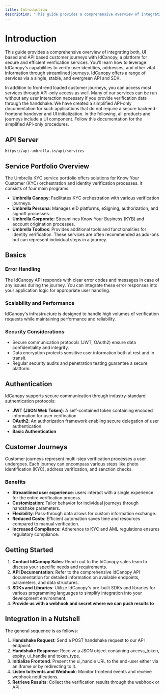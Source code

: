 ```yaml
---
title: Introduction
description: "This guide provides a comprehensive overview of integrating with IdCanopy"
---
```


# Introduction

This guide provides a comprehensive overview of integrating both, UI based and API based customer journeys with IdCanopy, a platform for secure and efficient verification services. You'll learn how to leverage IdCanopy's capabilities to verify user identities, addresses, and other vital information through streamlined journeys. IdCanopy offers a range of services via a single, stable, and evergreen API and SDK.

In addition to front-end loaded customer journeys, you can access most services through API-only access as well. Many of our services can be run without any user interaction necessary if you provide verification data through the handshake. We have created a simplified API-only documentation for such applications that do not require a secure backend-frontend handover and UI initialization. In the following, all products and journeys include a UI component. Follow this documentation for the simplified API-only procedures.

## API Server

```
https://api-umbrella.io/api/services
```

## Service Portfolio Overview

The Umbrella KYC service portfolio offers solutions for Know Your Customer (KYC) orchestration and identity verification processes. It consists of four main programs:

- **Umbrella Canopy**: Facilitates KYC orchestration with various verification journeys.
- **Umbrella Persona**: Manages eID platforms, eSigning, authorization, and signoff processes.
- **Umbrella Corporate**: Streamlines Know Your Business (KYB) and account origination processes.
- **Umbrella Toolbox**: Provides additional tools and functionalities for identity verification. These services are often recommended as add-ons but can represent individual steps in a journey.

## Basics

### Error Handling

The IdCanopy API responds with clear error codes and messages in case of any issues during the journey. You can integrate these error responses into your application logic for appropriate user handling.

### Scalability and Performance

IdCanopy's infrastructure is designed to handle high volumes of verification requests while maintaining performance and reliability.

### Security Considerations

- Secure communication protocols (JWT, OAuth2) ensure data confidentiality and integrity.
- Data encryption protects sensitive user information both at rest and in transit.
- Regular security audits and penetration testing guarantee a secure platform.

## Authentication

IdCanopy supports secure communication through industry-standard authentication protocols:

- **JWT (JSON Web Token)**: A self-contained token containing encoded information for user verification.
- **OAuth2**: An authorization framework enabling secure delegation of user authentication.
- **Basic Authentication**

## Customer Journeys

Customer journeys represent multi-step verification processes a user undergoes. Each journey can encompass various steps like photo identification (KYC), address verification, and sanction checks.

### Benefits

- **Streamlined user experience**: users interact with a single experience for the entire verification process.
- **Customization**: Tailor behavior for individual journeys through handshake parameters.
- **Flexibility**: Pass-through data allows for custom information exchange.
- **Reduced Costs**: Efficient automation saves time and resources compared to manual verification.
- **Increased Compliance**: Adherence to KYC and AML regulations ensures regulatory compliance.

## Getting Started

1. **Contact IdCanopy Sales**: Reach out to the IdCanopy sales team to discuss your specific needs and requirements.
2. **API Documentation**: Refer to the comprehensive IdCanopy API documentation for detailed information on available endpoints, parameters, and data structures.
3. **SDKs and Libraries**: Utilize IdCanopy's pre-built SDKs and libraries for various programming languages to simplify integration into your development environment.
4. **Provide us with a webhook and secret where we can push results to**

## Integration in a Nutshell

The general sequence is as follows:

1. **Handshake Request**: Send a POST handshake request to our API endpoint.
2. **Handshake Response**: Receive a JSON object containing access_token, expiry, ui_handle and token_type.
3. **Initialize Frontend**: Present the ui_handle URL to the end-user either via an iframe or by redirecting to it.
4. **Listen to Events and Webhook**: Monitor frontend events and receive webhook notifications.
5. **Retrieve Results**: Collect the verification results through the webhook or API.

